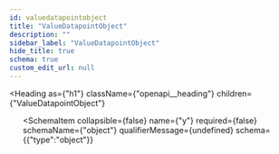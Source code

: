 ```yaml
---
id: valuedatapointobject
title: "ValueDatapointObject"
description: ""
sidebar_label: "ValueDatapointObject"
hide_title: true
schema: true
custom_edit_url: null
---
```



<Heading
  as={"h1"}
  className={"openapi__heading"}
  children={"ValueDatapointObject"}
>
</Heading>





<ul>
  <SchemaItem
    collapsible={false}
    name={"x"}
    required={false}
    schemaName={"int64"}
    qualifierMessage={undefined}
    schema={{"type":"integer","format":"int64"}}
  >
    
  </SchemaItem><SchemaItem
    collapsible={false}
    name={"y"}
    required={false}
    schemaName={"object"}
    qualifierMessage={undefined}
    schema={{"type":"object"}}
  >
    
  </SchemaItem>
</ul>
            